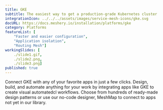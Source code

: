 ```yaml
---
title: GKE
subtitle: The easiest way to get a production-grade Kubernetes cluster up and running
integrationIcon: ../../../assets/images/service-mesh-icons/gke.svg
docURL: https://docs.meshery.io/installation/platforms/gke
category: Platforms
featureList: [
    "Faster and easier configuration",
    "Application isolation",
    "Routing Mesh"]
workingSlides: [
    ./slide1.gif,
    ./slide2.png,
    ./slide3.png]
published: true
---
```


<p>
    Connect GKE with any of your favorite apps in just a few
    clicks. Design, build, and automate anything for your work by
    integrating apps like GKE to create visual automatedcl
    workflows. Choose from hundreds of ready-made design patterns or use
    our no-code designer, MeshMap to connect to apps not yet in our
    library.
</p>
